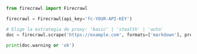 ```python Python
from firecrawl import Firecrawl

firecrawl = Firecrawl(api_key='fc-YOUR-API-KEY')

# Elige la estrategia de proxy: 'basic' | 'stealth' | 'auto'
doc = firecrawl.scrape('https://example.com', formats=['markdown'], proxy='auto')

print(doc.warning or 'ok')
```
